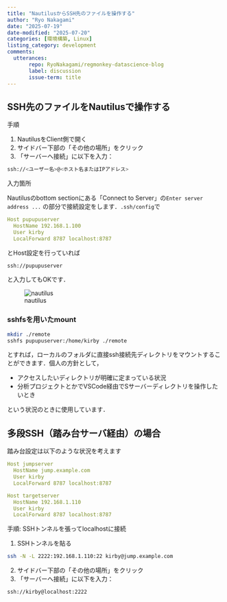 ```yaml
---
title: "NautilusからSSH先のファイルを操作する"
author: "Ryo Nakagami"
date: "2025-07-19"
date-modified: "2025-07-20"
categories: [環境構築, Linux]
listing_category: development
comments:
  utterances:
       repo: RyoNakagami/regmonkey-datascience-blog
       label: discussion
       issue-term: title
---
```


## SSH先のファイルをNautilusで操作する

::: {.custom_problem .blog-custom-border}
[手順]{.def-title-no-before}


1. NautilusをClient側で開く
2. サイドバー下部の「その他の場所」をクリック
3. 「サーバーへ接続」に以下を入力：

```bash
ssh://<ユーザー名>@<ホスト名またはIPアドレス>
```

:::

[入力箇所]{.mini-section}

Nautilusのbottom sectionにある「Connect to Server」の`Enter server address ...` の部分で接続設定をします．`.ssh/config`で

```yml
Host pupupuserver
  HostName 192.168.1.100
  User kirby
  LocalForward 8787 localhost:8787
```

とHost設定を行っていれば

```bash
ssh://pupupuserver
```

と入力してもOKです．

![nautilus](./nautilus.png)

::: {.callout-note}
### sshfsを用いたmount

```bash
mkdir ./remote
sshfs pupupuserver:/home/kirby ./remote
```

とすれば，ローカルのフォルダに直接ssh接続先ディレクトリをマウントすることができます．個人の方針として，

- アクセスしたいディレクトリが明確に定まっている状況
- 分析プロジェクトとかでVSCode経由でSサーバーディレクトリを操作したいとき

という状況のときに使用しています．

:::



## 多段SSH（踏み台サーバ経由）の場合

踏み台設定は以下のような状況を考えます

```yml
Host jumpserver
  HostName jump.example.com
  User kirby
  LocalForward 8787 localhost:8787

Host targetserver
  HostName 192.168.1.110
  User kirby
  LocalForward 8787 localhost:8787
```

::: {.custom_problem .blog-custom-border}
[手順: SSHトンネルを張ってlocalhostに接続]{.def-title-no-before}


1. SSHトンネルを貼る 

```bash
ssh -N -L 2222:192.168.1.110:22 kirby@jump.example.com
```

2. サイドバー下部の「その他の場所」をクリック
3. 「サーバーへ接続」に以下を入力：

```bash
ssh://kirby@localhost:2222
```

:::
